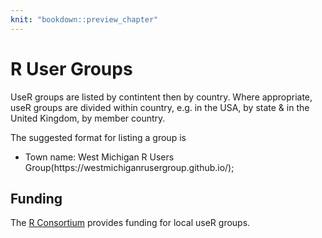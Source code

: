 ```yaml
---
knit: "bookdown::preview_chapter"
---
```


# R User Groups

UseR groups are listed by contintent then by country. Where appropriate, useR groups are 
divided within country, e.g. in the USA, by state & in the United Kingdom, by member country.

The suggested format for listing a group is

  * Town name: West Michigan R Users Group(https://westmichiganrusergroup.github.io/);

## Funding

The [R Consortium](https://www.r-consortium.org/projects/r-user-group-support-program) provides funding for local useR groups.
